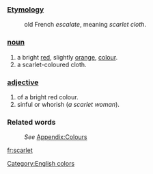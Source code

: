 ===[[Etymology]]===
:old French ''escalate'', meaning ''scarlet cloth''.
===[[noun]]===
#a bright [[red]], slightly [[orange]], [[color|colour]].
#a scarlet-coloured cloth.
===[[adjective]]===
#of a bright red colour.
#sinful or whorish (''a scarlet woman'').
===Related words===
:''See'' [[Wiktionary_Appendix:Colours|Appendix:Colours]]

[[Category:English colors]]

[[fr:scarlet]]